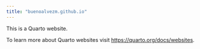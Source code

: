```yaml
---
title: "buenoalvezm.github.io"
---
```


This is a Quarto website.

To learn more about Quarto websites visit <https://quarto.org/docs/websites>.
